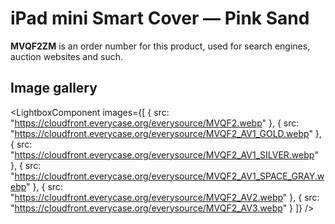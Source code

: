 
# iPad mini Smart Cover — Pink Sand

<Callout type='info' emoji='👉🏻'>**MVQF2ZM** is an order number for this product, used for search engines, auction websites and such.</Callout>

## Image gallery

<LightboxComponent
    images={[
      {
        src: "https://cloudfront.everycase.org/everysource/MVQF2.webp"
      },
      {
        src: "https://cloudfront.everycase.org/everysource/MVQF2_AV1_GOLD.webp"
      },
      {
        src: "https://cloudfront.everycase.org/everysource/MVQF2_AV1_SILVER.webp"
      },
      {
        src: "https://cloudfront.everycase.org/everysource/MVQF2_AV1_SPACE_GRAY.webp"
      },
      {
        src: "https://cloudfront.everycase.org/everysource/MVQF2_AV2.webp"
      },
      {
        src: "https://cloudfront.everycase.org/everysource/MVQF2_AV3.webp"
      }
    ]}
  />
